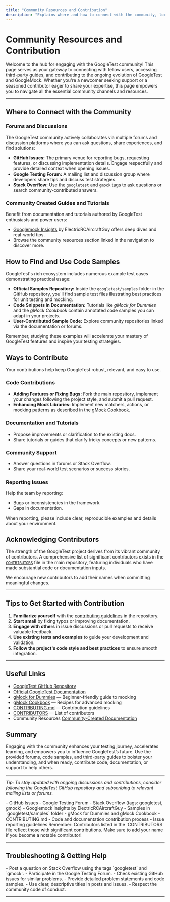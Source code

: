 ```yaml
---
title: "Community Resources and Contribution"
description: "Explains where and how to connect with the community, locate third-party guides, and start contributing. Guides users to helpful forums, code samples, and highlights key ways to get involved."
---
```


# Community Resources and Contribution

Welcome to the hub for engaging with the GoogleTest community! This page serves as your gateway to connecting with fellow users, accessing third-party guides, and contributing to the ongoing evolution of GoogleTest and GoogleMock. Whether you're a newcomer seeking support or a seasoned contributor eager to share your expertise, this page empowers you to navigate all the essential community channels and resources.

---

## Where to Connect with the Community

### Forums and Discussions

The GoogleTest community actively collaborates via multiple forums and discussion platforms where you can ask questions, share experiences, and find solutions:

- **GitHub Issues:** The primary venue for reporting bugs, requesting features, or discussing implementation details. Engage respectfully and provide detailed context when opening issues.
- **Google Testing Forum:** A mailing list and discussion group where developers share tips and discuss test strategies.
- **Stack Overflow:** Use the `googletest` and `gmock` tags to ask questions or search community-contributed answers.

### Community Created Guides and Tutorials

Benefit from documentation and tutorials authored by GoogleTest enthusiasts and power users:

- [Googlemock Insights](https://github.com/ElectricRCAircraftGuy/eRCaGuy_dotfiles/blob/master/googletest/insights.md) by ElectricRCAircraftGuy offers deep dives and real-world tips.
- Browse the community resources section linked in the navigation to discover more.


## How to Find and Use Code Samples

GoogleTest's rich ecosystem includes numerous example test cases demonstrating practical usage:

- **Official Samples Repository:** Inside the `googletest/samples` folder in the GitHub repository, you'll find sample test files illustrating best practices for unit testing and mocking.
- **Code Snippets in Documentation:** Tutorials like _gMock for Dummies_ and the _gMock Cookbook_ contain annotated code samples you can adapt in your projects.
- **User-Contributed Sample Code:** Explore community repositories linked via the documentation or forums.

Remember, studying these examples will accelerate your mastery of GoogleTest features and inspire your testing strategies.

## Ways to Contribute

Your contributions help keep GoogleTest robust, relevant, and easy to use.

### Code Contributions

- **Adding Features or Fixing Bugs:** Fork the main repository, implement your changes following the project style, and submit a pull request.
- **Enhancing Mock Libraries:** Implement new matchers, actions, or mocking patterns as described in the [gMock Cookbook](../gmock_cook_book.md).

### Documentation and Tutorials

- Propose improvements or clarification to the existing docs.
- Share tutorials or guides that clarify tricky concepts or new patterns.

### Community Support

- Answer questions in forums or Stack Overflow.
- Share your real-world test scenarios or success stories.

### Reporting Issues

Help the team by reporting:

- Bugs or inconsistencies in the framework.
- Gaps in documentation.

When reporting, please include clear, reproducible examples and details about your environment.

## Acknowledging Contributors

The strength of the GoogleTest project derives from its vibrant community of contributors. A comprehensive list of significant contributors exists in the [`CONTRIBUTORS`](https://github.com/google/googletest/blob/main/CONTRIBUTORS) file in the main repository, featuring individuals who have made substantial code or documentation inputs.

We encourage new contributors to add their names when committing meaningful changes.

---

## Tips to Get Started with Contribution

1. **Familiarize yourself** with the [contributing guidelines](https://github.com/google/googletest/blob/main/CONTRIBUTING.md) in the repository.
2. **Start small** by fixing typos or improving documentation.
3. **Engage with others** in issue discussions or pull requests to receive valuable feedback.
4. **Use existing tests and examples** to guide your development and validation.
5. **Follow the project's code style and best practices** to ensure smooth integration.

---

## Useful Links

- [GoogleTest GitHub Repository](https://github.com/google/googletest)
- [Official GoogleTest Documentation](https://google.github.io/googletest/)
- [gMock for Dummies](../gmock_for_dummies.md) — Beginner-friendly guide to mocking
- [gMock Cookbook](../gmock_cook_book.md) — Recipes for advanced mocking
- [CONTRIBUTING.md](https://github.com/google/googletest/blob/main/CONTRIBUTING.md) — Contribution guidelines
- [CONTRIBUTORS](https://github.com/google/googletest/blob/main/CONTRIBUTORS) — List of contributors
- Community Resources [Community-Created Documentation](../community_created_documentation.md)

## Summary

Engaging with the community enhances your testing journey, accelerates learning, and empowers you to influence GoogleTest’s future. Use the provided forums, code samples, and third-party guides to bolster your understanding, and when ready, contribute code, documentation, or support to help others.

---

_Tip: To stay updated with ongoing discussions and contributions, consider following the GoogleTest GitHub repository and subscribing to relevant mailing lists or forums._


<AccordionGroup title="Quick Links">
<Accordion title="Community Forums & Discussions">
- GitHub Issues
- Google Testing Forum
- Stack Overflow (tags: googletest, gmock)
</Accordion>
<Accordion title="Popular Community Guides & Examples">
- Googlemock Insights by ElectricRCAircraftGuy
- Samples in `googletest/samples` folder
- gMock for Dummies and gMock Cookbook
</Accordion>
<Accordion title="Contribution Resources">
- CONTRIBUTING.md
- Code and documentation contribution process
- Issue reporting guidelines
</Accordion>
</AccordionGroup>

<Note>
Remember: Contributors listed in the `CONTRIBUTORS` file reflect those with significant contributions. Make sure to add your name if you become a notable contributor!
</Note>

---

## Troubleshooting & Getting Help

<AccordionGroup title="Getting Help">
<Accordion title="If you need immediate help">
- Post a question on Stack Overflow using the tags `googletest` and `gmock`.
- Participate in the Google Testing Forum.
- Check existing GitHub issues for similar problems.
</Accordion>
<Accordion title="Community etiquette">
- Provide detailed problem statements and code samples.
- Use clear, descriptive titles in posts and issues.
- Respect the community code of conduct.
</Accordion>
</AccordionGroup>

---